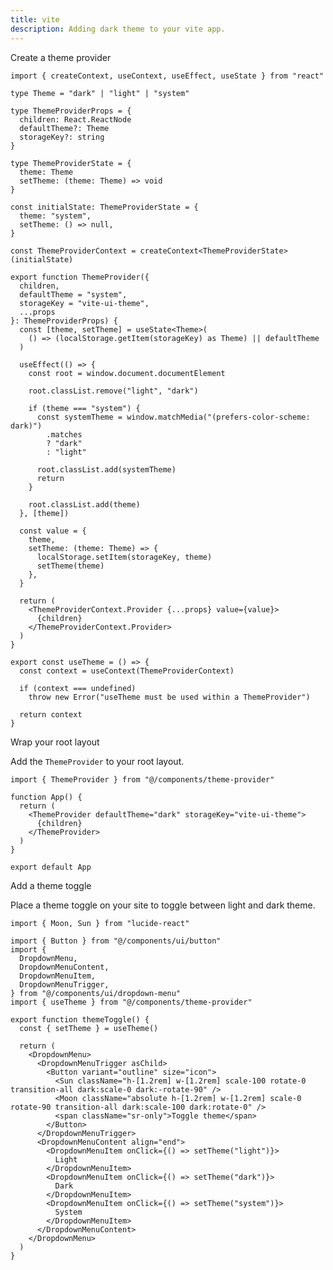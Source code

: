 ```yaml
---
title: vite
description: Adding dark theme to your vite app.
---
```


<Steps>

<Step>Create a theme provider</Step>

```tsx title="components/theme-provider.tsx" showLineNumbers
import { createContext, useContext, useEffect, useState } from "react"

type Theme = "dark" | "light" | "system"

type ThemeProviderProps = {
  children: React.ReactNode
  defaultTheme?: Theme
  storageKey?: string
}

type ThemeProviderState = {
  theme: Theme
  setTheme: (theme: Theme) => void
}

const initialState: ThemeProviderState = {
  theme: "system",
  setTheme: () => null,
}

const ThemeProviderContext = createContext<ThemeProviderState>(initialState)

export function ThemeProvider({
  children,
  defaultTheme = "system",
  storageKey = "vite-ui-theme",
  ...props
}: ThemeProviderProps) {
  const [theme, setTheme] = useState<Theme>(
    () => (localStorage.getItem(storageKey) as Theme) || defaultTheme
  )

  useEffect(() => {
    const root = window.document.documentElement

    root.classList.remove("light", "dark")

    if (theme === "system") {
      const systemTheme = window.matchMedia("(prefers-color-scheme: dark)")
        .matches
        ? "dark"
        : "light"

      root.classList.add(systemTheme)
      return
    }

    root.classList.add(theme)
  }, [theme])

  const value = {
    theme,
    setTheme: (theme: Theme) => {
      localStorage.setItem(storageKey, theme)
      setTheme(theme)
    },
  }

  return (
    <ThemeProviderContext.Provider {...props} value={value}>
      {children}
    </ThemeProviderContext.Provider>
  )
}

export const useTheme = () => {
  const context = useContext(ThemeProviderContext)

  if (context === undefined)
    throw new Error("useTheme must be used within a ThemeProvider")

  return context
}
```

<Step>Wrap your root layout</Step>

Add the `ThemeProvider` to your root layout.

```tsx {1,5-7} title="App.tsx" showLineNumbers
import { ThemeProvider } from "@/components/theme-provider"

function App() {
  return (
    <ThemeProvider defaultTheme="dark" storageKey="vite-ui-theme">
      {children}
    </ThemeProvider>
  )
}

export default App
```

<Step>Add a theme toggle</Step>

Place a theme toggle on your site to toggle between light and dark theme.

```tsx title="components/theme-toggle.tsx" showLineNumbers
import { Moon, Sun } from "lucide-react"

import { Button } from "@/components/ui/button"
import {
  DropdownMenu,
  DropdownMenuContent,
  DropdownMenuItem,
  DropdownMenuTrigger,
} from "@/components/ui/dropdown-menu"
import { useTheme } from "@/components/theme-provider"

export function themeToggle() {
  const { setTheme } = useTheme()

  return (
    <DropdownMenu>
      <DropdownMenuTrigger asChild>
        <Button variant="outline" size="icon">
          <Sun className="h-[1.2rem] w-[1.2rem] scale-100 rotate-0 transition-all dark:scale-0 dark:-rotate-90" />
          <Moon className="absolute h-[1.2rem] w-[1.2rem] scale-0 rotate-90 transition-all dark:scale-100 dark:rotate-0" />
          <span className="sr-only">Toggle theme</span>
        </Button>
      </DropdownMenuTrigger>
      <DropdownMenuContent align="end">
        <DropdownMenuItem onClick={() => setTheme("light")}>
          Light
        </DropdownMenuItem>
        <DropdownMenuItem onClick={() => setTheme("dark")}>
          Dark
        </DropdownMenuItem>
        <DropdownMenuItem onClick={() => setTheme("system")}>
          System
        </DropdownMenuItem>
      </DropdownMenuContent>
    </DropdownMenu>
  )
}
```

</Steps>
